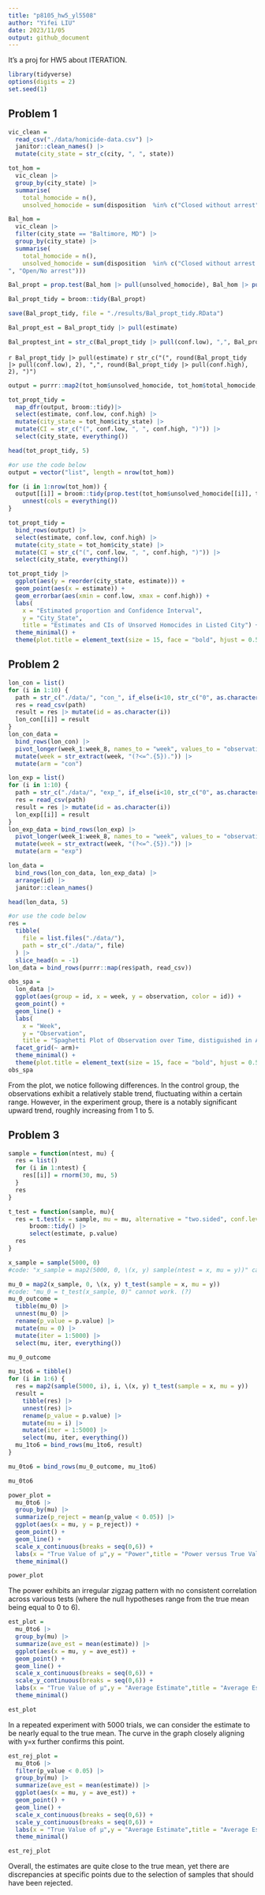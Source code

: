 ```yaml
---
title: "p8105_hw5_yl5508"
author: "Yifei LIU"
date: 2023/11/05
output: github_document
---
```


It's a proj for HW5 about ITERATION.\

```r
library(tidyverse)
options(digits = 2)
set.seed(1)
```

## Problem 1

```r
vic_clean =
  read_csv("./data/homicide-data.csv") |>
  janitor::clean_names() |>
  mutate(city_state = str_c(city, ", ", state))
```

```r
tot_hom =
  vic_clean |>
  group_by(city_state) |>
  summarise(
    total_homocide = n(),
    unsolved_homocide = sum(disposition  %in% c("Closed without arrest", "Open/No arrest")))
```

```r
Bal_hom =
  vic_clean |>
  filter(city_state == "Baltimore, MD") |>
  group_by(city_state) |>
  summarise(
    total_homocide = n(),
    unsolved_homocide = sum(disposition  %in% c("Closed without arrest
", "Open/No arrest")))

Bal_propt = prop.test(Bal_hom |> pull(unsolved_homocide), Bal_hom |> pull(total_homocide), alternative = c("two.sided"), conf.level = 0.95)

Bal_propt_tidy = broom::tidy(Bal_propt)

save(Bal_propt_tidy, file = "./results/Bal_propt_tidy.RData")

Bal_propt_est = Bal_propt_tidy |> pull(estimate)

Bal_proptest_int = str_c(Bal_propt_tidy |> pull(conf.low), ",", Bal_propt_tidy |> pull(conf.high))
```

`r Bal_propt_tidy |> pull(estimate)`
`r str_c("(", round(Bal_propt_tidy |> pull(conf.low), 2), ",", round(Bal_propt_tidy |> pull(conf.high), 2), ")")`

```r
output = purrr::map2(tot_hom$unsolved_homocide, tot_hom$total_homocide, ~ prop.test(x = .x, n = .y, alternative = c("two.sided"), conf.level = 0.95))

tot_propt_tidy =
  map_dfr(output, broom::tidy)|>
  select(estimate, conf.low, conf.high) |>
  mutate(city_state = tot_hom$city_state) |>
  mutate(CI = str_c("(", conf.low, ", ", conf.high, ")")) |>
  select(city_state, everything())

head(tot_propt_tidy, 5)
```


```r
#or use the code below
output = vector("list", length = nrow(tot_hom))

for (i in 1:nrow(tot_hom)) {
  output[[i]] = broom::tidy(prop.test(tot_hom$unsolved_homocide[[i]], tot_hom$total_homocide[[i]], alternative = c("two.sided"), conf.level = 0.95)) |>
    unnest(cols = everything())
}

tot_propt_tidy =
  bind_rows(output) |>
  select(estimate, conf.low, conf.high) |>
  mutate(city_state = tot_hom$city_state) |>
  mutate(CI = str_c("(", conf.low, ", ", conf.high, ")")) |>
  select(city_state, everything())
```

```r
tot_propt_tidy |>
  ggplot(aes(y = reorder(city_state, estimate))) + 
  geom_point(aes(x = estimate)) +
  geom_errorbar(aes(xmin = conf.low, xmax = conf.high)) +
  labs(
    x = "Estimated proportion and Confidence Interval",
    y = "City_State",
    title = "Estimates and CIs of Unsorved Homocides in Listed City") +
  theme_minimal() +
  theme(plot.title = element_text(size = 15, face = "bold", hjust = 0.5), axis.text.y = element_text(size = 5))
```

## Problem 2

```r
lon_con = list()
for (i in 1:10) {
  path = str_c("./data/", "con_", if_else(i<10, str_c("0", as.character(i)), as.character(i)), ".csv")
  res = read_csv(path)
  result = res |> mutate(id = as.character(i))
  lon_con[[i]] = result
}
lon_con_data =
  bind_rows(lon_con) |>
  pivot_longer(week_1:week_8, names_to = "week", values_to = "observation") |>
  mutate(week = str_extract(week, "(?<=^.{5}).")) |>
  mutate(arm = "con")

lon_exp = list()
for (i in 1:10) {
  path = str_c("./data/", "exp_", if_else(i<10, str_c("0", as.character(i)), as.character(i)), ".csv")
  res = read_csv(path)
  result = res |> mutate(id = as.character(i))
  lon_exp[[i]] = result
}
lon_exp_data = bind_rows(lon_exp) |>
  pivot_longer(week_1:week_8, names_to = "week", values_to = "observation") |>
  mutate(week = str_extract(week, "(?<=^.{5}).")) |>
  mutate(arm = "exp")

lon_data =
  bind_rows(lon_con_data, lon_exp_data) |>
  arrange(id) |>
  janitor::clean_names()

head(lon_data, 5)
```


```r
#or use the code below
res =
  tibble(
    file = list.files("./data/"),
    path = str_c("./data/", file)
  ) |>
  slice_head(n = -1)
lon_data = bind_rows(purrr::map(res$path, read_csv))
```


```r
obs_spa =
  lon_data |>
  ggplot(aes(group = id, x = week, y = observation, color = id)) +
  geom_point() +
  geom_line() +
  labs(
    x = "Week",
    y = "Observation",
    title = "Spaghetti Plot of Observation over Time, distiguished in Arms") +
  facet_grid(~ arm)+
  theme_minimal() +
  theme(plot.title = element_text(size = 15, face = "bold", hjust = 0.5))
obs_spa
```

From the plot, we notice following differences. In the control group, the observations exhibit a relatively stable trend, fluctuating within a certain range. However, in the experiment group, there is a notably significant upward trend, roughly increasing from 1 to 5.\

## Problem 3

```r
sample = function(ntest, mu) {
  res = list()
  for (i in 1:ntest) {
    res[[i]] = rnorm(30, mu, 5)
  }
  res
}

t_test = function(sample, mu){
  res = t.test(x = sample, mu = mu, alternative = "two.sided", conf.level = 0.95) |>
      broom::tidy() |>
      select(estimate, p.value)
  res
}

x_sample = sample(5000, 0)
#code: "x_sample = map2(5000, 0, \(x, y) sample(ntest = x, mu = y))" cannot work. Because it creates "list of 1" rather than "list of 5000".

mu_0 = map2(x_sample, 0, \(x, y) t_test(sample = x, mu = y))
#code: "mu_0 = t_test(x_sample, 0)" cannot work. (?)
mu_0_outcome =
  tibble(mu_0) |>
  unnest(mu_0) |>
  rename(p_value = p.value) |>
  mutate(mu = 0) |>
  mutate(iter = 1:5000) |>
  select(mu, iter, everything())

mu_0_outcome
```


```r
mu_1to6 = tibble()
for (i in 1:6) {
  res = map2(sample(5000, i), i, \(x, y) t_test(sample = x, mu = y))
  result =
    tibble(res) |>
    unnest(res) |>
    rename(p_value = p.value) |>
    mutate(mu = i) |>
    mutate(iter = 1:5000) |>
    select(mu, iter, everything())
  mu_1to6 = bind_rows(mu_1to6, result)
}

mu_0to6 = bind_rows(mu_0_outcome, mu_1to6)

mu_0to6
```


```r
power_plot =
  mu_0to6 |>
  group_by(mu) |>
  summarize(p_reject = mean(p_value < 0.05)) |>
  ggplot(aes(x = mu, y = p_reject)) +
  geom_point() +
  geom_line() +
  scale_x_continuous(breaks = seq(0,6)) +
  labs(x = "True Value of μ",y = "Power",title = "Power versus True Value of μ") +
  theme_minimal()

power_plot
```

The power exhibits an irregular zigzag pattern with no consistent correlation across various tests (where the null hypotheses range from the true mean being equal to 0 to 6).\

```r
est_plot =
  mu_0to6 |>
  group_by(mu) |>
  summarize(ave_est = mean(estimate)) |>
  ggplot(aes(x = mu, y = ave_est)) +
  geom_point() +
  geom_line() +
  scale_x_continuous(breaks = seq(0,6)) +
  scale_y_continuous(breaks = seq(0,6)) +
  labs(x = "True Value of μ",y = "Average Estimate",title = "Average Estimate versus True Value of μ") +
  theme_minimal()

est_plot
```

In a repeated experiment with 5000 trials, we can consider the estimate to be nearly equal to the true mean. The curve in the graph closely aligning with y=x further confirms this point.\

```r
est_rej_plot =
  mu_0to6 |>
  filter(p_value < 0.05) |>
  group_by(mu) |>
  summarize(ave_est = mean(estimate)) |>
  ggplot(aes(x = mu, y = ave_est)) +
  geom_point() +
  geom_line() +
  scale_x_continuous(breaks = seq(0,6)) +
  scale_y_continuous(breaks = seq(0,6)) +
  labs(x = "True Value of μ",y = "Average Estimate",title = "Average Estimate versus True Value of μ") +
  theme_minimal()

est_rej_plot
```

Overall, the estimates are quite close to the true mean, yet there are discrepancies at specific points due to the selection of samples that should have been rejected.\
